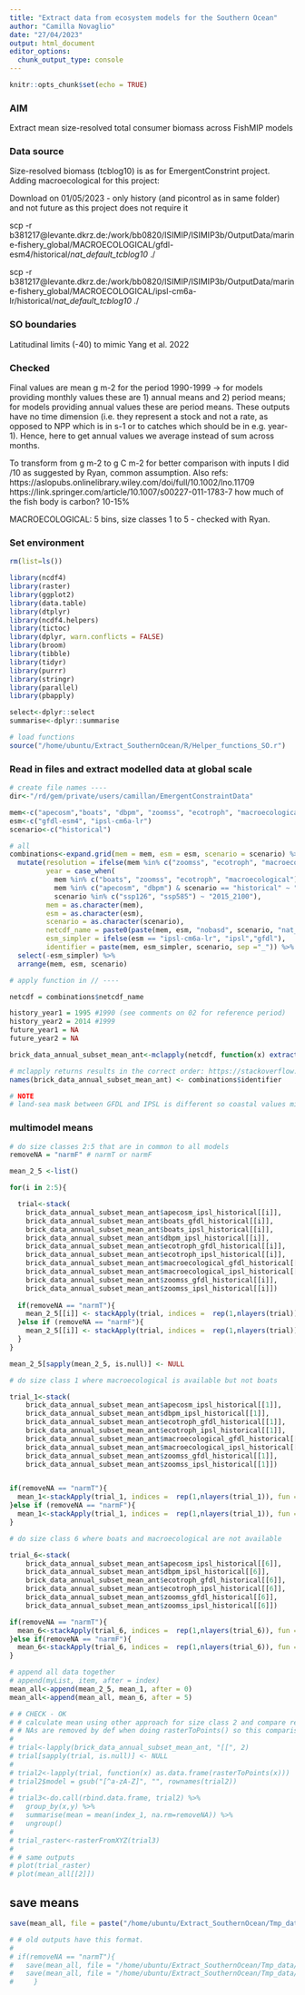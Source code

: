 ```yaml
---
title: "Extract data from ecosystem models for the Southern Ocean"
author: "Camilla Novaglio"
date: "27/04/2023"
output: html_document
editor_options: 
  chunk_output_type: console
---
```


```r
knitr::opts_chunk$set(echo = TRUE)
```

### AIM

Extract mean size-resolved total consumer biomass across FishMIP models 

### Data source 

Size-resolved biomass (tcblog10) is as for EmergentConstrint project. Adding macroecological for this project: 

Download on 01/05/2023 - only history (and picontrol as in same folder) and not future as this project does not require it

scp -r b381217@levante.dkrz.de:/work/bb0820/ISIMIP/ISIMIP3b/OutputData/marine-fishery_global/MACROECOLOGICAL/gfdl-esm4/historical/*nat_default_tcblog10* ./ 

scp -r b381217@levante.dkrz.de:/work/bb0820/ISIMIP/ISIMIP3b/OutputData/marine-fishery_global/MACROECOLOGICAL/ipsl-cm6a-lr/historical/*nat_default_tcblog10* ./ 

### SO boundaries 

Latitudinal limits (-40) to mimic Yang et al. 2022

### Checked 

Final values are mean g m-2 for the period 1990-1999 -> for models providing monthly values these are 1) annual means and 2) period means; for models providing annual values these are period means. These outputs have no time dimension (i.e. they represent a stock and not a rate, as opposed to NPP which is in s-1 or to catches which should be in e.g. year-1). Hence, here to get annual values we average instead of sum across months.       

To transform from g m-2 to g C m-2 for better comparison with inputs I did /10 as suggested by Ryan, common assumption. 
Also refs: 
https://aslopubs.onlinelibrary.wiley.com/doi/full/10.1002/lno.11709 https://link.springer.com/article/10.1007/s00227-011-1783-7
how much of the fish body is carbon? 10-15%

MACROECOLOGICAL: 5 bins, size classes 1 to 5 - checked with Ryan. 

### Set environment 

```r

rm(list=ls())

library(ncdf4) 
library(raster) 
library(ggplot2) 
library(data.table)
library(dtplyr)
library(ncdf4.helpers)
library(tictoc)
library(dplyr, warn.conflicts = FALSE)
library(broom)
library(tibble)
library(tidyr)
library(purrr)
library(stringr)
library(parallel)
library(pbapply)

select<-dplyr::select
summarise<-dplyr::summarise

# load functions 
source("/home/ubuntu/Extract_SouthernOcean/R/Helper_functions_SO.r")

```

### Read in files and extract modelled data at global scale

```r

# create file names ----
dir<-"/rd/gem/private/users/camillan/EmergentConstraintData" 

mem<-c("apecosm","boats", "dbpm", "zoomss", "ecotroph", "macroecological") 
esm<-c("gfdl-esm4", "ipsl-cm6a-lr")
scenario<-c("historical") 

# all 
combinations<-expand.grid(mem = mem, esm = esm, scenario = scenario) %>%
  mutate(resolution = ifelse(mem %in% c("zoomss", "ecotroph", "macroecological"), "annual", "monthly"), 
         year = case_when(
           mem %in% c("boats", "zoomss", "ecotroph", "macroecological") & scenario == "historical" ~ "1950_2014", 
           mem %in% c("apecosm", "dbpm") & scenario == "historical" ~ "1850_2014",
           scenario %in% c("ssp126", "ssp585") ~ "2015_2100"), 
         mem = as.character(mem), 
         esm = as.character(esm), 
         scenario = as.character(scenario),
         netcdf_name = paste0(paste(mem, esm, "nobasd", scenario, "nat_default_tcblog10_global", resolution, year, sep ="_"), ".nc"),
         esm_simpler = ifelse(esm == "ipsl-cm6a-lr", "ipsl","gfdl"),
         identifier = paste(mem, esm_simpler, scenario, sep ="_")) %>% 
  select(-esm_simpler) %>% 
  arrange(mem, esm, scenario)

# apply function in // ----

netcdf = combinations$netcdf_name

history_year1 = 1995 #1990 (see comments on 02 for reference period)
history_year2 = 2014 #1999
future_year1 = NA
future_year2 = NA

brick_data_annual_subset_mean_ant<-mclapply(netcdf, function(x) extract_antarctica(x, file = "new", history_year1=history_year1, history_year2=history_year2, future_year1=future_year1, future_year2=future_year2), mc.cores = detectCores()-2)

# mclapply returns results in the correct order: https://stackoverflow.com/questions/14697901/is-mclapply-guaranteed-to-return-its-results-in-order#:~:text=Short%20answer%3A%20it%20does%20return,an%20R%20function...)
names(brick_data_annual_subset_mean_ant) <- combinations$identifier

# NOTE
# land-sea mask between GFDL and IPSL is different so coastal values might be "biased" e.g. mean with na.rm=TRUE will consider only GFDL values for the very coastal gridcell (and only a set of models). use na.tm=FALSE so that these cells are NAs

```

### multimodel means 

```r

# do size classes 2:5 that are in common to all models 
removeNA = "narmF" # narmT or narmF

mean_2_5 <-list()

for(i in 2:5){ 

  trial<-stack(
    brick_data_annual_subset_mean_ant$apecosm_ipsl_historical[[i]],
    brick_data_annual_subset_mean_ant$boats_gfdl_historical[[i]], 
    brick_data_annual_subset_mean_ant$boats_ipsl_historical[[i]],
    brick_data_annual_subset_mean_ant$dbpm_ipsl_historical[[i]], 
    brick_data_annual_subset_mean_ant$ecotroph_gfdl_historical[[i]],
    brick_data_annual_subset_mean_ant$ecotroph_ipsl_historical[[i]],
    brick_data_annual_subset_mean_ant$macroecological_gfdl_historical[[i]],
    brick_data_annual_subset_mean_ant$macroecological_ipsl_historical[[i]],
    brick_data_annual_subset_mean_ant$zoomss_gfdl_historical[[i]], 
    brick_data_annual_subset_mean_ant$zoomss_ipsl_historical[[i]])
 
  if(removeNA == "narmT"){
    mean_2_5[[i]] <- stackApply(trial, indices =  rep(1,nlayers(trial)), fun = mean, na.rm = TRUE)
  }else if (removeNA == "narmF"){
    mean_2_5[[i]] <- stackApply(trial, indices =  rep(1,nlayers(trial)), fun = mean, na.rm = FALSE)
  } 
}

mean_2_5[sapply(mean_2_5, is.null)] <- NULL

# do size class 1 where macroecological is available but not boats

trial_1<-stack(
    brick_data_annual_subset_mean_ant$apecosm_ipsl_historical[[1]],
    brick_data_annual_subset_mean_ant$dbpm_ipsl_historical[[1]],
    brick_data_annual_subset_mean_ant$ecotroph_gfdl_historical[[1]],
    brick_data_annual_subset_mean_ant$ecotroph_ipsl_historical[[1]],
    brick_data_annual_subset_mean_ant$macroecological_gfdl_historical[[1]],
    brick_data_annual_subset_mean_ant$macroecological_ipsl_historical[[1]],
    brick_data_annual_subset_mean_ant$zoomss_gfdl_historical[[1]],
    brick_data_annual_subset_mean_ant$zoomss_ipsl_historical[[1]])


if(removeNA == "narmT"){
  mean_1<-stackApply(trial_1, indices =  rep(1,nlayers(trial_1)), fun = mean, na.rm = TRUE)
}else if (removeNA == "narmF"){
  mean_1<-stackApply(trial_1, indices =  rep(1,nlayers(trial_1)), fun = mean, na.rm = FALSE)
}

# do size class 6 where boats and macroecological are not available

trial_6<-stack(
    brick_data_annual_subset_mean_ant$apecosm_ipsl_historical[[6]],
    brick_data_annual_subset_mean_ant$dbpm_ipsl_historical[[6]], 
    brick_data_annual_subset_mean_ant$ecotroph_gfdl_historical[[6]],
    brick_data_annual_subset_mean_ant$ecotroph_ipsl_historical[[6]],
    brick_data_annual_subset_mean_ant$zoomss_gfdl_historical[[6]], 
    brick_data_annual_subset_mean_ant$zoomss_ipsl_historical[[6]])

if(removeNA == "narmT"){
  mean_6<-stackApply(trial_6, indices =  rep(1,nlayers(trial_6)), fun = mean, na.rm = TRUE)
}else if(removeNA == "narmF"){
  mean_6<-stackApply(trial_6, indices =  rep(1,nlayers(trial_6)), fun = mean, na.rm = FALSE)
}

# append all data together 
# append(myList, item, after = index)
mean_all<-append(mean_2_5, mean_1, after = 0)
mean_all<-append(mean_all, mean_6, after = 5)

# # CHECK - OK
# # calculate mean using other approach for size class 2 and compare results to above approach
# # NAs are removed by def when doing rasterToPoints() so this comparison works only when removeNA == "narmT"
# 
# trial<-lapply(brick_data_annual_subset_mean_ant, "[[", 2)
# trial[sapply(trial, is.null)] <- NULL
# 
# trial2<-lapply(trial, function(x) as.data.frame(rasterToPoints(x)))
# trial2$model = gsub("[^a-zA-Z]", "", rownames(trial2))
# 
# trial3<-do.call(rbind.data.frame, trial2) %>%
#   group_by(x,y) %>%
#   summarise(mean = mean(index_1, na.rm=removeNA)) %>% 
#   ungroup()
# 
# trial_raster<-rasterFromXYZ(trial3)
# 
# # same outputs
# plot(trial_raster)
# plot(mean_all[[2]])

```

## save means 

```r

save(mean_all, file = paste("/home/ubuntu/Extract_SouthernOcean/Tmp_data/",  Sys.Date(), "_01_extract_modelled_data_SO_means_", removeNA, "_Hyear_",history_year1, ".RData", sep = ""))

# # old outputs have this format.  
# 
# if(removeNA == "narmT"){
#   save(mean_all, file = "/home/ubuntu/Extract_SouthernOcean/Tmp_data/01_extract_modelled_data_SO_means.RData")}else if(removeNA == "narmF"){
#   save(mean_all, file = "/home/ubuntu/Extract_SouthernOcean/Tmp_data/01_extract_modelled_data_SO_means_narmF.RData")
#     }

```
